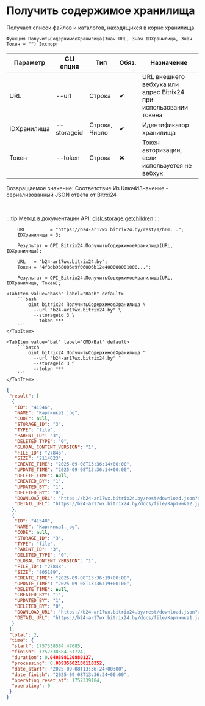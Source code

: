 ﻿---
sidebar_position: 5
description: Получить содержимое хранилища и другие функции для работы с Bitrix24 в Открытом пакете интеграций - бесплатной open-source библиотеке интеграций для 1С:Предприятие 8, OneScript и CLI
keywords: [1C, 1С, 1С:Предприятие, 1С:Предприятие 8.3, API, Интеграция, Сервисы, Обмен, OneScript, CLI, Bitrix24]
---


# Получить содержимое хранилища
 Получает список файлов и каталогов, находящихся в корне хранилища



`Функция ПолучитьСодержимоеХранилища(Знач URL, Знач IDХранилища, Знач Токен = "") Экспорт`

  | Параметр | CLI опция | Тип | Обяз. | Назначение |
  |-|-|-|-|-|
  | URL | --url | Строка | &#x2714; | URL внешнего вебхука или адрес Bitrix24 при использовании токена |
  | IDХранилища | --storageid | Строка, Число | &#x2714; | Идентификатор хранилища |
  | Токен | --token | Строка | &#x2716; | Токен авторизации, если используется не вебхук |

  
  Возвращаемое значение:   Соответствие Из КлючИЗначение - сериализованный JSON ответа от Bitrxi24

<br/>

:::tip
Метод в документации API: [disk.storage.getchildren](https://dev.1c-bitrix.ru/rest_help/disk/storage/disk_storage_getchildren.php)
:::
<br/>



```bsl title="Пример использования для 1С:Предприятие/OneScript"
    URL         = "https://b24-ar17wx.bitrix24.by/rest/1/h0m...";
    IDХранилища = 3;

    Результат = OPI_Bitrix24.ПолучитьСодержимоеХранилища(URL, IDХранилища);

    URL   = "b24-ar17wx.bitrix24.by";
    Токен = "4f8db968006e9f06006b12e400000001000...";

    Результат = OPI_Bitrix24.ПолучитьСодержимоеХранилища(URL, IDХранилища, Токен);
```
    

 <Tabs>
  
    <TabItem value="bash" label="Bash" default>
        ```bash
            oint bitrix24 ПолучитьСодержимоеХранилища \
              --url "b24-ar17wx.bitrix24.by" \
              --storageid 3 \
              --token ***
        ```
    </TabItem>
  
    <TabItem value="bat" label="CMD/Bat" default>
        ```batch
            oint bitrix24 ПолучитьСодержимоеХранилища ^
              --url "b24-ar17wx.bitrix24.by" ^
              --storageid 3 ^
              --token ***
        ```
    </TabItem>
</Tabs>


```json title="Результат"
{
 "result": [
  {
   "ID": "41546",
   "NAME": "Картинка2.jpg",
   "CODE": null,
   "STORAGE_ID": "3",
   "TYPE": "file",
   "PARENT_ID": "3",
   "DELETED_TYPE": "0",
   "GLOBAL_CONTENT_VERSION": "1",
   "FILE_ID": "27846",
   "SIZE": "2114023",
   "CREATE_TIME": "2025-09-08T13:36:14+00:00",
   "UPDATE_TIME": "2025-09-08T13:36:14+00:00",
   "DELETE_TIME": null,
   "CREATED_BY": "1",
   "UPDATED_BY": "1",
   "DELETED_BY": "0",
   "DOWNLOAD_URL": "https://b24-ar17wx.bitrix24.by/rest/download.json?auth=aae8be68006e9f06006b12e400000001000007d94e65af0f880a08f29284304b2a88a7&token=disk%7CaWQ9NDE1NDYmXz1laG5mT3dDZzc0a1FpZHFpN1RkYVZWRzc4ZXNYajFCQw%3D%3D%7CImRvd25sb2FkfGRpc2t8YVdROU5ERTFORFltWHoxbGFHNW1UM2REWnpjMGExRnBaSEZwTjFSa1lWWldSemM0WlhOWWFqRkNRdz09fGFhZThiZTY4MDA2ZTlmMDYwMDZiMTJlNDAwMDAwMDAxMDAwMDA3ZDk0ZTY1YWYwZjg4MGEwOGYyOTI4NDMwNGIyYTg4YTci.fAdjk2XmEUh1OMadrsZzmUAEQY81oxo9rgHrvAy%2BWWs%3D",
   "DETAIL_URL": "https://b24-ar17wx.bitrix24.by/docs/file/Картинка2.jpg"
  },
  {
   "ID": "41548",
   "NAME": "Картинка1.jpg",
   "CODE": null,
   "STORAGE_ID": "3",
   "TYPE": "file",
   "PARENT_ID": "3",
   "DELETED_TYPE": "0",
   "GLOBAL_CONTENT_VERSION": "1",
   "FILE_ID": "27848",
   "SIZE": "805189",
   "CREATE_TIME": "2025-09-08T13:36:19+00:00",
   "UPDATE_TIME": "2025-09-08T13:36:19+00:00",
   "DELETE_TIME": null,
   "CREATED_BY": "1",
   "UPDATED_BY": "1",
   "DELETED_BY": "0",
   "DOWNLOAD_URL": "https://b24-ar17wx.bitrix24.by/rest/download.json?auth=aae8be68006e9f06006b12e400000001000007d94e65af0f880a08f29284304b2a88a7&token=disk%7CaWQ9NDE1NDgmXz0wSGJJb2YzMlFiTHlCYlAzbTZHR1ZPcmFKdktqMzljcQ%3D%3D%7CImRvd25sb2FkfGRpc2t8YVdROU5ERTFORGdtWHowd1NHSkpiMll6TWxGaVRIbENZbEF6YlRaSFIxWlBjbUZLZGt0cU16bGpjUT09fGFhZThiZTY4MDA2ZTlmMDYwMDZiMTJlNDAwMDAwMDAxMDAwMDA3ZDk0ZTY1YWYwZjg4MGEwOGYyOTI4NDMwNGIyYTg4YTci.ibNlBq14tFZ9rE3Y3OwF0LXdaCMQkdjR1u3BFLKWarQ%3D",
   "DETAIL_URL": "https://b24-ar17wx.bitrix24.by/docs/file/Картинка1.jpg"
  }
 ],
 "total": 2,
 "time": {
  "start": 1757338584.47685,
  "finish": 1757338584.51724,
  "duration": 0.040398120880127,
  "processing": 0.00935602188110352,
  "date_start": "2025-09-08T13:36:24+00:00",
  "date_finish": "2025-09-08T13:36:24+00:00",
  "operating_reset_at": 1757339184,
  "operating": 0
 }
}
```

